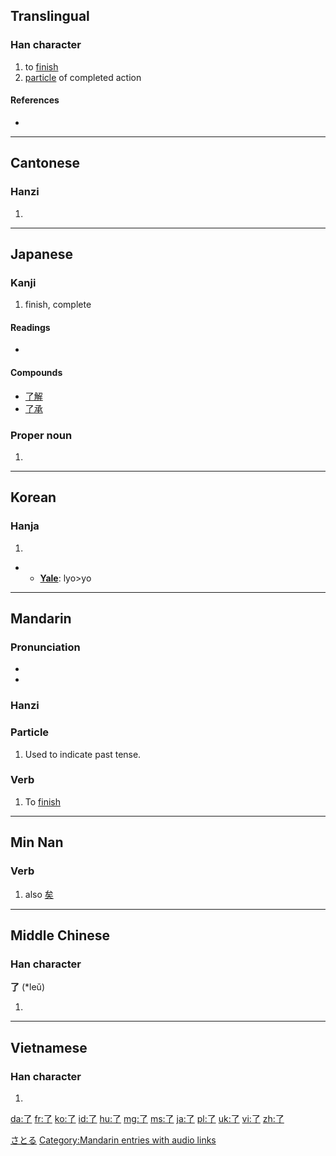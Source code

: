 {{also|瞭}}<!-- may be replaced by zh-forms -->
==Translingual==
{{stroke order|strokes=2}}
{{stroke order|type=animate}}

===Han character===
{{Han char|rn=6|rad=亅|as=01|sn=2|four=1720<sub>7</sub>|canj=弓弓 (NN)}}

# to [[finish]]
# [[particle]] of completed action

====References====
* {{Han ref|kx=0085.110|dkj=00226|dj=0173.200|hdz=10048.060|uh=4E86|ud=20102|bh=A446|bd=42054}}

----

==Cantonese==

===Hanzi===
{{yue-hanzi|jyut=liu5|y=liu5}}

# {{defn|lang=yue|sort=亅01}}

<!--了如指掌-->

----

==Japanese==

===Kanji===
{{ja-kanji|grade=c|rs=亅01}}

# finish, complete

====Readings====
* {{ja-readings|on=[[りょう]] (ryō)|kun=[[おわる]] (owaru), [[ついに]] (tsuini)}}

====Compounds====
* [[了解]]
* [[了承]]

===Proper noun===
{{ja-pos|k|proper|hira=さとる|rom=Satoru}}

# {{given name|male|lang=ja}}

[[Category:Japanese male given names|さとる]]

----

==Korean==

===Hanja===
{{ko-hanja|hangeul=료>요|rv=ryo>yo|mr=ryo>yo}}

# {{defn|lang=ko|sort=亅01}}
** '''[[Yale]]''': lyo>yo

----

==Mandarin==

===Pronunciation===
* {{audio|zh-liǎo.ogg|audio}}
* {{audio|Zh-le.ogg|Audio}}

===Hanzi===
{{cmn-hanzi|pin=[[le]] ([[le5]]), [[liǎo]] ([[liao3]])|wg= le<sup>5</sup>, liao<sup>3</sup>}}

===Particle===
{{cmn-particle|ts|pin=le|pint=le5|rs=亅01}}

# Used to indicate past tense.

===Verb===
{{cmn-verb|ts|pin=liǎo|pint=liao3|rs=亅01}}

# To [[finish]]

[[Category:Mandarin entries with audio links]]

----

==Min Nan==

===Verb===
{{nan-verb|ts|poj=liáu|c=了}}

# also [[矣]]
----

==Middle Chinese==

===Han character===
'''了''' (*leǔ)<!--note: asterisk indicates that this character appears more than four times in the Tang Dynasty corpus of literature-->

# {{defn|lang=zhx-mid|sort=亅01}}

----

==Vietnamese==

===Han character===
{{vi-hantu|[[liễu]]|rs=亅01}}

# {{defn|lang=vi|sort=亅01}}

[[da:了]]
[[fr:了]]
[[ko:了]]
[[id:了]]
[[hu:了]]
[[mg:了]]
[[ms:了]]
[[ja:了]]
[[pl:了]]
[[uk:了]]
[[vi:了]]
[[zh:了]]